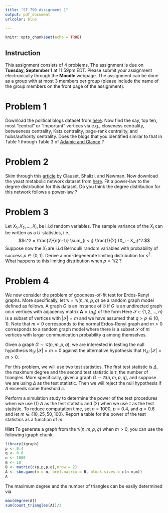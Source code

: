 ```yaml
---
title: "ST 790 Assignment 1"
output: pdf_document
urlcolor: blue

---
```



```r
knitr::opts_chunk$set(echo = TRUE)
```

## Instruction
This assignment consists of $4$ problems. The assignment is due on 
**Tuesday, September 1** at 11:59pm EDT. Please submit your assignment electronically through the **Moodle** webpage.
The assignment can be done as a group with at most 3 members per group (please include the name of the group members on the front page of the assignment).

# Problem 1
Download the political blogs dataset from [here](http://www-personal.umich.edu/~mejn/netdata/).
Now find the say, top ten, most "central" or "important" vertices via e.g., closeness centrality, betweeness centrality, Katz centrality, page-rank centrality, and hubs/authority centrality. Does the blogs that you identified similar to that in Table 1 through Table 3 of 
[Adamic and Glance](http://www.ramb.ethz.ch/CDstore/www2005-ws/workshop/wf10/AdamicGlanceBlogWWW.pdf) ? 

# Problem 2
Skim through this [article](https://arxiv.org/pdf/0706.1062.pdf) by Clauset, Shalizi, and Newman. Now download the yeast metabolic network dataset from [here](http://tuvalu.santafe.edu/~aaronc/powerlaws/data.htm). Fit a power-law to the degree distribution for this dataset. Do you think the degree distribution for this network follows a power-law ?

# Problem 3
Let $X_1, X_2, \dots, X_n$ be i.i.d random variables. The sample variance of the $X_i$ can be written as a $U$-statistics, i.e.,
$$s^2 = \frac{2}{n(n-1)} \sum_{i < j} \frac{1}{2} (X_i - X_j)^2.$$
Suppose now the $X_i$ are i.i.d Bernoulli random variables with probability of success $p \in (0,1)$. Derive a non-degenerate limiting distribution for $s^2$. What happens to this limiting distribution when $p = 1/2$ ?

# Problem 4
We now consider the problem of goodness-of-fit test for Erdos-Renyi graphs. More specifically, let $\mathcal{G} = \mathcal{G}(n,m,p, q)$ be a random graph model defined as follows. A graph $G$ is an instance of $\mathcal{G}$ if $G$ is an undirected graph on $n$ vertices with adjacency matrix $\mathbf{A} = (a_{ij})$ of the form
\begin{gather*}
a_{ij} \sim \mathrm{Bernoulli}(q), \quad \text{if $i \in \mathcal{S}$ and $j \in \mathcal{S}$} \\
a_{ij} \sim \mathrm{Bernoulli}(p), \quad \text{otherwise}.
\end{gather*}
Here $\mathcal{S} \subset \{1,2,\dots,n\}$ is a subset of vertices with $|\mathcal{S}| = m$ and we have assumed that $q > p \in (0,1)$. 
Note that $m = 0$ corresponds to the normal Erdos-Renyi graph and $m > 0$ corresponds to a random graph model where there is a subset $\mathcal{S}$ of $m$ vertices with larger communication probability $q$ among themselves.

Given a graph $G \sim \mathcal{G}(n,m,p,q)$, we are interested in testing the null hypothesis 
$\mathbb{H}_0 \colon |\mathcal{S}| = m = 0$ against the alternative hypothesis that $\mathbb{H}_A \colon |\mathcal{S}| = m > 0$. 

For this problem, we will use two test statistics. The first test statistic is $\Delta$, the maximum degree and the second test statistic is $\tau$, the number of triangles. More specifically, given a graph $G \sim \mathcal{G}(n,m,p,q)$, and suppose we are using $\Delta$ as the test statistic. Then we will reject the null hypothesis if $\Delta$ exceeds some threshold $c$. 

Perform a simulation study to determine the power of the test procedures when we use (1) $\Delta$ as the test statistic and (2) when we use $\tau$ as the test statistic. To reduce computation time, set $n = 1000$, $p = 0.4$, and $q = 0.6$ and let $m \in \{10,25,50,100\}$. Report a table for the power of the test statistics as a function of $m$.

**Hint** To generate a graph from the $\mathcal{G}(n,m,p,q)$ when $m > 0$, you can use the following igraph chunk.

```r
library(igraph)
p <- 0.4
q <- 0.6
n <- 1000
m <- 10
B <- matrix(c(p,p,p,q),nrow = 2)
A <- sbm.game(n = n, pref.matrix = B, block.sizes = c(n-m,m))
A
```

The maximum degree and the number of triangles can be easily determined via
```r
max(degree(A))
sum(count_triangles(A))/3
```



